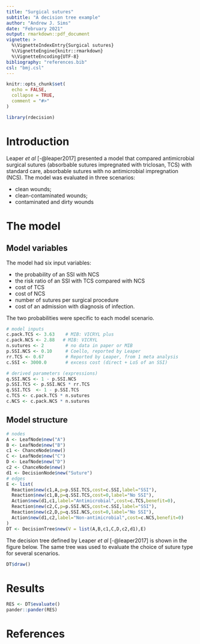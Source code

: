 ```yaml
---
title: "Surgical sutures"
subtitle: "A decision tree example"
author: "Andrew J. Sims"
date: "February 2021"
output: rmarkdown::pdf_document
vignette: >
  %\VignetteIndexEntry{Surgical sutures}
  %\VignetteEngine{knitr::rmarkdown}
  %\VignetteEncoding{UTF-8}
bibliography: "references.bib"
csl: "bmj.csl"
---
```

```r
knitr::opts_chunk$set(
  echo = FALSE,
  collapse = TRUE,
  comment = "#>"
)
```

```r
library(rdecision)
```

# Introduction
Leaper *et al* [-@leaper2017] presented a model that compared antimicrobial
surgical sutures (absorbable sutures impregnated with triclosan, TCS) with
standard care, absorbable sutures with no antimicrobial impregnation (NCS). 
The model was evaluated in three scenarios:

* clean wounds;
* clean-contaminated wounds;
* contaminated and dirty wounds




# The model

## Model variables
The model had six input variables:

* the probability of an SSI with NCS
* the risk ratio of an SSI with TCS compared with NCS
* cost of TCS
* cost of NCS
* number of sutures per surgical procedure
* cost of an admission with diagnosis of infection.

The two probabilities were specific to each model scenario.

```r
# model inputs
c.pack.TCS <- 3.63    # MIB: VICRYL plus
c.pack.NCS <- 2.88   # MIB: VICRYL
n.sutures <- 2        # no data in paper or MIB
p.SSI.NCS <- 0.10     # Coello, reported by Leaper
rr.TCS <- 0.67        # Reported by Leaper, from 1 meta analysis
c.SSI <- 3000.0       # excess cost (direct + LoS of an SSI)

# derived parameters (expressions)
q.SSI.NCS <- 1 - p.SSI.NCS
p.SSI.TCS <- p.SSI.NCS * rr.TCS
q.SSI.TCS  <- 1 - p.SSI.TCS
c.TCS <- c.pack.TCS * n.sutures
c.NCS <- c.pack.NCS * n.sutures
```


## Model structure
```r
# nodes
A <- LeafNode$new("A")
B <- LeafNode$new("B")
c1 <- ChanceNode$new()
C <- LeafNode$new("C")
D <- LeafNode$new("D")
c2 <- ChanceNode$new()
d1 <- DecisionNode$new("Suture")
# edges
E <- list(
  Reaction$new(c1,A,p=p.SSI.TCS,cost=c.SSI,label="SSI"),
  Reaction$new(c1,B,p=q.SSI.TCS,cost=0,label="No SSI"),
  Action$new(d1,c1,label="Antimicrobial",cost=c.TCS,benefit=0),
  Reaction$new(c2,C,p=p.SSI.NCS,cost=c.SSI,label="SSI"),
  Reaction$new(c2,D,p=q.SSI.NCS,cost=0,label="No SSI"),
  Action$new(d1,c2,label="Non-antimicrobial",cost=c.NCS,benefit=0)
)
DT <- DecisionTree$new(V = list(A,B,c1,C,D,c2,d1),E)
```
The decision tree defined by Leaper *et al* [-@leaper2017] is shown in the
figure below. The same tree was used to evaluate the choice of suture type
for several scenarios.
```r
DT$draw()
```

# Results

```r
RES <- DT$evaluate()
pander::pander(RES)
```



# References

